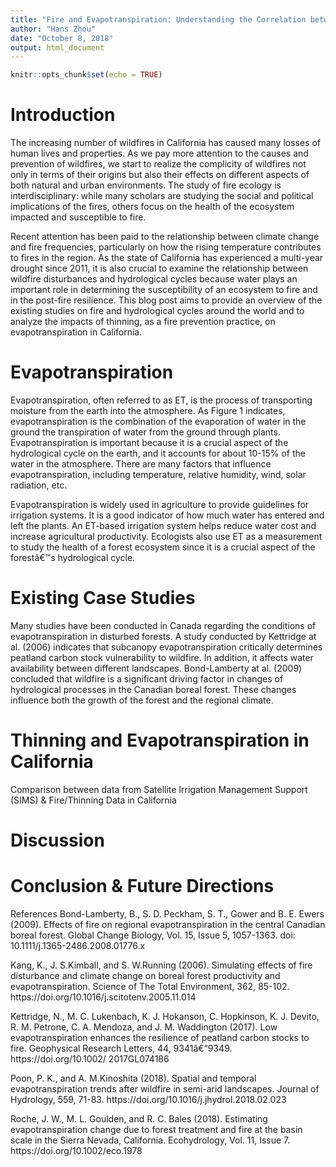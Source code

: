 ```yaml
---
title: "Fire and Evapotranspiration: Understanding the Correlation between Wildfire Disturbances and Hydrological Cycles in California"
author: "Hans Zhou"
date: "October 8, 2018"
output: html_document
---
```


```r
knitr::opts_chunk$set(echo = TRUE)
```

# Introduction

  The increasing number of wildfires in California has caused many losses of human lives and properties. As we pay more attention to the causes and prevention of wildfires, we start to realize the complicity of wildfires not only in terms of their origins but also their effects on different aspects of both natural and urban environments. The study of fire ecology is interdisciplinary: while many scholars are studying the social and political implications of the fires, others focus on the health of the ecosystem impacted and susceptible to fire. 
  
  Recent attention has been paid to the relationship between climate change and fire frequencies, particularly on how the rising temperature contributes to fires in the region. As the state of California has experienced a multi-year drought since 2011, it is also crucial to examine the relationship between wildfire disturbances and hydrological cycles because water plays an important role in determining the susceptibility of an ecosystem to fire and in the post-fire resilience. This blog post aims to provide an overview of the existing studies on fire and hydrological cycles around the world and to analyze the impacts of thinning, as a fire prevention practice, on evapotranspiration in California. 

# Evapotranspiration

  Evapotranspiration, often referred to as ET, is the process of transporting moisture from the earth into the atmosphere. As Figure 1 indicates, evapotranspiration is the combination of the evaporation of water in the ground the transpiration of water from the ground through plants. Evapotranspiration is important because it is a crucial aspect of the hydrological cycle on the earth, and it accounts for about 10-15% of the water in the atmosphere. There are many factors that influence evapotranspiration, including temperature, relative humidity, wind, solar radiation, etc. 
  
  Evapotranspiration is widely used in agriculture to provide guidelines for irrigation systems. It is a good indicator of how much water has entered and left the plants. An ET-based irrigation system helps reduce water cost and increase agricultural productivity. Ecologists also use ET as a measurement to study the health of a forest ecosystem since it is a crucial aspect of the forestâ€™s hydrological cycle. 
  
# Existing Case Studies
Many studies have been conducted in Canada regarding the conditions of evapotranspiration in disturbed forests. A study conducted by Kettridge at al. (2006) indicates that subcanopy evapotranspiration critically determines peatland carbon stock vulnerability to wildfire. In addition, it affects water availability between different landscapes. Bond-Lamberty at al. (2009) concluded that wildfire is a significant driving factor in changes of hydrological processes in the Canadian boreal forest. These changes influence both the growth of the forest and the regional climate. 

# Thinning and Evapotranspiration in California
Comparison between data from Satellite Irrigation Management Support (SIMS) & Fire/Thinning Data in California

# Discussion

# Conclusion & Future Directions

References 
Bond-Lamberty, B., S. D. Peckham, S. T., Gower and B. E. Ewers (2009). Effects of fire on regional 
evapotranspiration in the central Canadian boreal forest. Global Change Biology, Vol. 15, Issue 5, 1057-1363. doi: 10.1111/j.1365-2486.2008.01776.x

Kang, K., J. S.Kimball, and S. W.Running (2006). Simulating effects of fire disturbance and climate change on boreal forest productivity and evapotranspiration. Science of The Total Environment, 362, 85-102. https://doi.org/10.1016/j.scitotenv.2005.11.014

Kettridge, N.,  M. C. Lukenbach, K. J. Hokanson,  C. Hopkinson, K. J. Devito, R. M. Petrone, C. A. 
Mendoza, and J. M. Waddington (2017). Low evapotranspiration enhances the resilience of peatland carbon stocks to fire. Geophysical Research Letters, 44, 9341â€“9349. https://doi.org/10.1002/ 2017GL074186 

Poon, P. K., and A. M.Kinoshita (2018). Spatial and temporal evapotranspiration trends after 
wildfire in semi-arid landscapes. Journal of Hydrology, 559, 71-83. https://doi.org/10.1016/j.jhydrol.2018.02.023 

Roche, J. W., M. L. Goulden, and R. C. Bales (2018). Estimating evapotranspiration change due to 
forest treatment and fire at the basin scale in the Sierra Nevada, California. Ecohydrology, Vol. 11, Issue 7. https://doi.org/10.1002/eco.1978 






